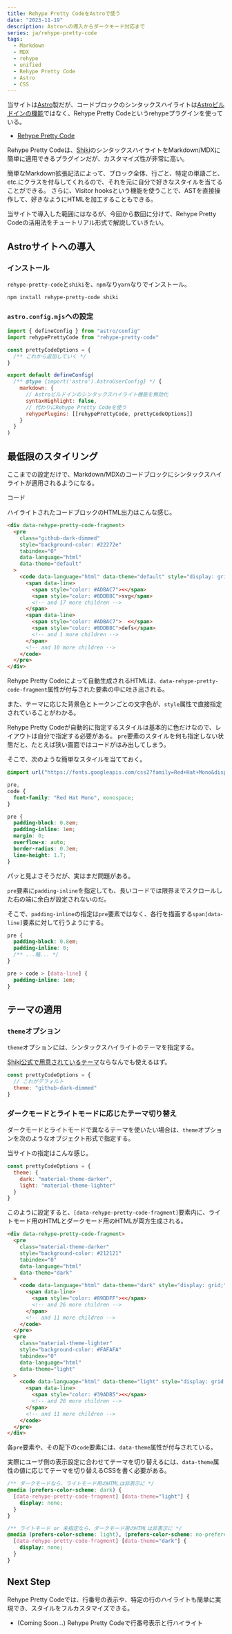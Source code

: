 ```yaml
---
title: Rehype Pretty CodeをAstroで使う
date: "2023-11-19"
description: Astroへの導入からダークモード対応まで
series: ja/rehype-pretty-code
tags:
  - Markdown
  - MDX
  - rehype
  - unified
  - Rehype Pretty Code
  - Astro
  - CSS
---
```


当サイトは[Astro](https://astro.build/)製だが、コードブロックのシンタックスハイライトは[Astroビルドインの機能](https://docs.astro.build/ja/guides/markdown-content/#%E3%82%B7%E3%83%B3%E3%82%BF%E3%83%83%E3%82%AF%E3%82%B9%E3%83%8F%E3%82%A4%E3%83%A9%E3%82%A4%E3%83%88)ではなく、Rehype Pretty Codeというrehypeプラグインを使っている。

- [Rehype Pretty Code](https://rehype-pretty-code.netlify.app/)

Rehype Pretty Codeは、[Shiki](https://github.com/shikijs/shiki)のシンタックスハイライトをMarkdown/MDXに簡単に適用できるプラグインだが、カスタマイズ性が非常に高い。

簡単なMarkdown拡張記法によって、ブロック全体、行ごと、特定の単語ごと、etc.にクラスを付与してくれるので、それを元に自分で好きなスタイルを当てることができる。
さらに、Visitor hooksという機能を使うことで、ASTを直接操作して、好きなようにHTMLを加工することもできる。

当サイトで導入した範囲にはなるが、今回から数回に分けて、Rehype Pretty Codeの活用法をチュートリアル形式で解説していきたい。

## Astroサイトへの導入

### インストール

`rehype-pretty-code`と`shiki`を、`npm`なり`yarn`なりでインストール。

```bash
npm install rehype-pretty-code shiki
```

### `astro.config.mjs`への設定

```js
import { defineConfig } from "astro/config"
import rehypePrettyCode from "rehype-pretty-code"

const prettyCodeOptions = {
  /** これから追加していく */
}

export default defineConfig(
  /** @type {import('astro').AstroUserConfig} */ {
    markdown: {
      // Astroビルドインのシンタックスハイライト機能を無効化
      syntaxHighlight: false,
      // 代わりにRehype Pretty Codeを使う
      rehypePlugins: [[rehypePrettyCode, prettyCodeOptions]]
    }
  }
)
```

## 最低限のスタイリング

ここまでの設定だけで、Markdown/MDXのコードブロックにシンタックスハイライトが適用されるようになる。

<RawCodeBlock lang="言語名" title="md/MDXのコードブロックの記法">
  コード
</RawCodeBlock>


<FigureBox src={img_defaultStyle} caption="SVGコードの表示例（言語名はhtmlに設定）" />

ハイライトされたコードブロックのHTML出力はこんな感じ。

```html {4,11-12,16-17} title="生成されたHTML"
<div data-rehype-pretty-code-fragment>
  <pre
    class="github-dark-dimmed"
    style="background-color: #22272e"
    tabindex="0"
    data-language="html"
    data-theme="default"
  >
    <code data-language="html" data-theme="default" style="display: grid;">
      <span data-line>
        <span style="color: #ADBAC7"><</span>
        <span style="color: #8DDB8C">svg</span>
        <!-- and 17 more children -->
      </span>
      <span data-line>
        <span style="color: #ADBAC7">  <</span>
        <span style="color: #8DDB8C">defs</span>
        <!-- and 1 more children -->
      </span>
      <!-- and 10 more children -->
    </code>
  </pre>
</div>
```

Rehype Pretty Codeによって自動生成されるHTMLは、`data-rehype-pretty-code-fragment`属性が付与された要素の中に吐き出される。

また、テーマに応じた背景色とトークンごとの文字色が、`style`属性で直接指定されていることがわかる。

Rehype Pretty Codeが自動的に指定するスタイルは基本的に色だけなので、レイアウトは自分で指定する必要がある。
`pre`要素のスタイルを何も指定しない状態だと、たとえば狭い画面ではコードがはみ出してしまう。


<FigureBox src={img_overflow} />

そこで、次のような簡単なスタイルを当てておく。

```css
@import url("https://fonts.googleapis.com/css2?family=Red+Hat+Mono&display=swap");

pre,
code {
  font-family: "Red Hat Mono", monospace;
}

pre {
  padding-block: 0.8em;
  padding-inline: 1em;
  margin: 0;
  overflow-x: auto;
  border-radius: 0.3em;
  line-height: 1.7;
}
```


<FigureBox src={img_styledDefaultTheme} />

パッと見よさそうだが、実はまだ問題がある。

`pre`要素に`padding-inline`を指定しても、長いコードでは限界までスクロールした右の端に余白が設定されないのだ。


<FigureBox src={img_notWorkingPaddingRight} />

そこで、`padding-inline`の指定は`pre`要素ではなく、各行を描画する`span[data-line]`要素に対して行うようにする。

```css
pre {
  padding-block: 0.8em;
  padding-inline: 0;
  /** ...略... */
}

pre > code > [data-line] {
  padding-inline: 1em;
}
```


<FigureBox src={img_workingPaddingRight} />

## テーマの適用

### `theme`オプション

`theme`オプションには、シンタックスハイライトのテーマを指定する。

[Shiki公式で用意されているテーマ](https://unpkg.com/browse/shiki@0.14.2/themes/)ならなんでも使えるはず。

```js
const prettyCodeOptions = {
  // これがデフォルト
  theme: "github-dark-dimmed"
}
```

### ダークモードとライトモードに応じたテーマ切り替え

ダークモードとライトモードで異なるテーマを使いたい場合は、`theme`オプションを次のようなオブジェクト形式で指定する。

当サイトの指定はこんな感じ。

```js
const prettyCodeOptions = {
  theme: {
    dark: "material-theme-darker",
    light: "material-theme-lighter"
  }
}
```

このように設定すると、`[data-rehype-pretty-code-fragment]`要素内に、ライトモード用のHTMLとダークモード用のHTMLが両方生成される。


<FigureBox src={img_darkAndLight} caption="ダーク/ライト両方のブロックが表示されてしまっている" />

```html {7,22} title="生成されたHTML"
<div data-rehype-pretty-code-fragment>
  <pre
    class="material-theme-darker"
    style="background-color: #212121"
    tabindex="0"
    data-language="html"
    data-theme="dark"
  >
    <code data-language="html" data-theme="dark" style="display: grid;">
      <span data-line>
        <span style="color: #89DDFF"><</span>
        <!-- and 26 more children -->
      </span>
      <!-- and 11 more children -->
    </code>
  </pre>
  <pre
    class="material-theme-lighter"
    style="background-color: #FAFAFA"
    tabindex="0"
    data-language="html"
    data-theme="light"
  >
    <code data-language="html" data-theme="light" style="display: grid;">
      <span data-line>
        <span style="color: #39ADB5"><</span>
        <!-- and 26 more children -->
      </span>
      <!-- and 11 more children -->
    </code>
  </pre>
</div>
```

各`pre`要素や、その配下の`code`要素には、`data-theme`属性が付与されている。

実際にユーザ側の表示設定に合わせてテーマを切り替えるには、`data-theme`属性の値に応じてテーマを切り替えるCSSを書く必要がある。

```css
/** ダークモードなら、ライトモード用のHTMLは非表示に */
@media (prefers-color-scheme: dark) {
  [data-rehype-pretty-code-fragment] [data-theme="light"] {
    display: none;
  }
}

/** ライトモード or 未指定なら、ダークモード用のHTMLは非表示に */
@media (prefers-color-scheme: light), (prefers-color-scheme: no-preference) {
  [data-rehype-pretty-code-fragment] [data-theme="dark"] {
    display: none;
  }
}
```


<FigureBox src={img_light} caption="ライトモードの場合の表示" />


<FigureBox src={img_dark} caption="ダークモードの場合の表示" />

## Next Step

Rehype Pretty Codeでは、行番号の表示や、特定の行のハイライトも簡単に実現でき、スタイルをフルカスタマイズできる。

- (Coming Soon...) Rehype Pretty Codeで行番号表示と行ハイライト
